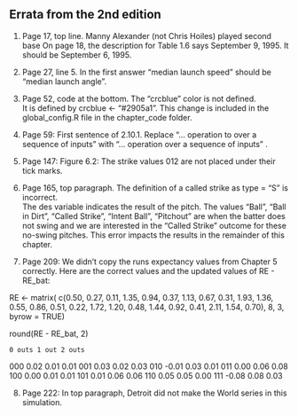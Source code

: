 ## Errata from the 2nd edition


1.  Page 17, top line. Manny Alexander (not Chris Hoiles) played second base
    On page 18, the description for Table 1.6 says September 9, 1995. It should be September 6, 1995.


2.  Page 27, line 5. In the first answer “median launch speed” should be “median launch angle”.

3.  Page 52, code at the bottom. The "crcblue" color is not defined.  
It is defined by crcblue <- "#2905a1".  This change is included in the global_config.R file in the chapter_code folder.
 
4.  Page 59: First sentence of 2.10.1.  Replace “… operation to over a sequence of inputs” with “… operation over a sequence of inputs” .

5.  Page 147: Figure 6.2: The strike values 012 are not placed under their tick marks.

6.  Page 165, top paragraph.  The definition of a called strike as type = "S" is incorrect.  
The des variable indicates the result of the pitch.  The values "Ball", "Ball in Dirt", 
"Called Strike", "Intent Ball",  "Pitchout" are when the batter does not swing 
and we are interested in the "Called Strike" outcome for these no-swing pitches.  This 
error impacts the results in the remainder of this chapter.

7.  Page 209:  We didn't copy the runs expectancy values from Chapter 5 correctly.  Here are the correct values and the updated values of RE - RE_bat:

RE <- matrix(
c(0.50, 0.27, 0.11, 1.35, 0.94, 0.37,
1.13, 0.67, 0.31, 1.93, 1.36, 0.55,
0.86, 0.51, 0.22, 1.72, 1.20, 0.48,
1.44, 0.92, 0.41, 2.11, 1.54, 0.70),
8, 3, byrow = TRUE)

round(RE - RE_bat, 2)

    0 outs 1 out 2 outs
000   0.02  0.01   0.01
001   0.03  0.02   0.03
010  -0.01  0.03   0.01
011   0.00  0.06   0.08
100   0.00  0.01   0.01
101   0.01  0.06   0.06
110   0.05  0.05   0.00
111  -0.08  0.08   0.03

8.  Page 222: In top paragraph, Detroit did not make the World series in this simulation.



